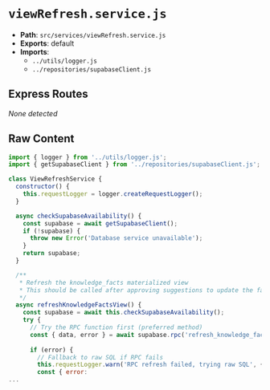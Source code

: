 # `viewRefresh.service.js`

- **Path**: `src/services/viewRefresh.service.js`
- **Exports**: default
- **Imports**:
  - `../utils/logger.js`
  - `../repositories/supabaseClient.js`

## Express Routes
_None detected_

## Raw Content

```js
import { logger } from '../utils/logger.js';
import { getSupabaseClient } from '../repositories/supabaseClient.js';

class ViewRefreshService {
  constructor() {
    this.requestLogger = logger.createRequestLogger();
  }

  async checkSupabaseAvailability() {
    const supabase = await getSupabaseClient();
    if (!supabase) {
      throw new Error('Database service unavailable');
    }
    return supabase;
  }

  /**
   * Refresh the knowledge_facts materialized view
   * This should be called after approving suggestions to update the fact-first retrieval
   */
  async refreshKnowledgeFactsView() {
    const supabase = await this.checkSupabaseAvailability();
    try {
      // Try the RPC function first (preferred method)
      const { data, error } = await supabase.rpc('refresh_knowledge_facts');
      
      if (error) {
        // Fallback to raw SQL if RPC fails
        this.requestLogger.warn('RPC refresh failed, trying raw SQL', { error: error.message });
        const { error: 
...
```
